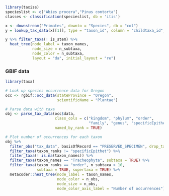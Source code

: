 

```r
library(taxize)
specieslist <- c("Abies procera","Pinus contorta")
classes <- classification(specieslist, db = 'itis')
```


```r
x <- downstream("Primates", downto = "Species", db = "col")
y = lookup_tax_data(x[[1]], type = "taxon_id", column = "childtaxa_id", database = "col")
```



```r
y %>% filter_taxa(! is_stem) %>%
  heat_tree(node_label = taxon_names,
            node_size = n_subtaxa, 
            node_color = n_subtaxa,
            layout = "da", initial_layout = "re")

```



### GBIF data

```r
library(taxa)

# Look up species occurrence data for Oregon
occ <- rgbif::occ_data(stateProvince = "Oregon",
                       scientificName = "Plantae")

# Parse data with taxa
obj <- parse_tax_data(occ$data,
                      class_cols = c("kingdom", "phylum", "order",
                                     "family", "genus", "specificEpithet"),
                      named_by_rank = TRUE)

# Plot number of occurrences for each taxon
obj %>% 
  filter_obs("tax_data", basisOfRecord == "PRESERVED_SPECIMEN", drop_taxa = TRUE) %>%
  filter_taxa(taxon_ranks != "specificEpithet") %>%
  filter_taxa(! is.na(taxon_names)) %>%
  filter_taxa(taxon_names == "Tracheophyta", subtaxa = TRUE) %>%
  filter_taxa(taxon_ranks == "order", n_subtaxa > 10,
              subtaxa = TRUE, supertaxa = TRUE) %>%
  metacoder::heat_tree(node_label = taxon_names,
                       node_color = n_obs,
                       node_size = n_obs,
                       node_color_axis_label = "Number of occurrences")
```

